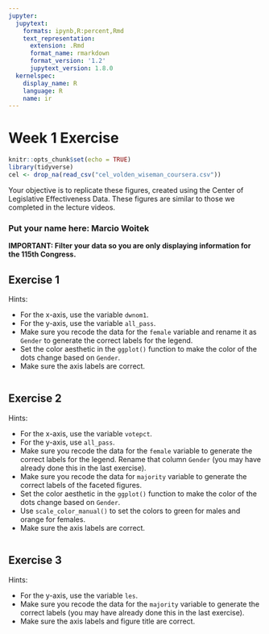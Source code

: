 ```yaml
---
jupyter:
  jupytext:
    formats: ipynb,R:percent,Rmd
    text_representation:
      extension: .Rmd
      format_name: rmarkdown
      format_version: '1.2'
      jupytext_version: 1.8.0
  kernelspec:
    display_name: R
    language: R
    name: ir
---
```


# Week 1 Exercise

```r
knitr::opts_chunk$set(echo = TRUE)
library(tidyverse)
cel <- drop_na(read_csv("cel_volden_wiseman_coursera.csv"))
```

Your objective is to replicate these figures, created using the Center of
Legislative Effectiveness Data. These figures are similar to those we
completed in the lecture videos.

### Put your name here: Marcio Woitek

**IMPORTANT: Filter your data so you are only displaying information for the
115th Congress.**

## Exercise 1

Hints:

* For the x-axis, use the variable `dwnom1`.
* For the y-axis, use the variable `all_pass`.
* Make sure you recode the data for the `female` variable and rename it as
`Gender` to generate the correct labels for the legend.
* Set the color aesthetic in the `ggplot()` function to make the color of the
dots change based on `Gender`.
* Make sure the axis labels are correct.

```r

```

## Exercise 2

Hints:

* For the x-axis, use the variable `votepct`.
* For the y-axis, use `all_pass`.
* Make sure you recode the data for the `female` variable to generate the
correct labels for the legend. Rename that column `Gender` (you may have
already done this in the last exercise).
* Make sure you recode the data for `majority` variable to generate the correct
labels of the faceted figures.
* Set the color aesthetic in the `ggplot()` function to make the color of the
dots change based on `Gender`.
* Use `scale_color_manual()` to set the colors to green for males and orange
for females.
* Make sure the axis labels are correct.

```r

```

## Exercise 3

Hints:

* For the y-axis, use the variable `les`.
* Make sure you recode the data for the `majority` variable to generate the
correct labels (you may have already done this in the last exercise).
* Make sure the axis labels and figure title are correct.

```r

```
